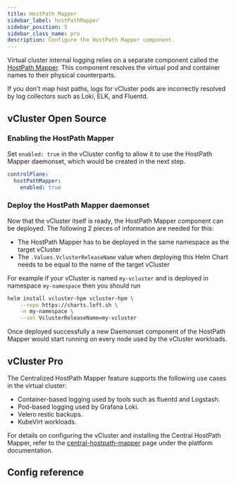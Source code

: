 ```yaml
---
title: HostPath Mapper
sidebar_label: hostPathMapper
sidebar_position: 5
sidebar_class_name: pro
description: Configure the HostPath Mapper component.
---
```



<ProAdmonition/>

Virtual cluster internal logging relies on a separate component called the [HostPath Mapper](https://github.com/loft-sh/vcluster-hostpath-mapper). This component resolves the virtual pod and container names to their physical counterparts.

If you don't map host paths, logs for vCluster pods are incorrectly resolved by log collectors such as Loki, ELK, and Fluentd.

## vCluster Open Source

### Enabling the HostPath Mapper
Set `enabled: true` in the vCluster config to allow it to use the HostPath Mapper daemonset, which would be created in the next step.
```yaml title="vcluster.yaml"
controlPlane:
  hostPathMapper:
    enabled: true
```

### Deploy the HostPath Mapper daemonset
Now that the vCluster itself is ready, the HostPath Mapper component can be deployed. The following 2 pieces of information are needed for this:
* The HostPath Mapper has to be deployed in the same namespace as the target vCluster
* The `.Values.VclusterReleaseName` value when deploying this Helm Chart needs to be equal to the name of the target vCluster

For example if your vCluster is named `my-vcluster` and is deployed in namespace `my-namespace` then you should run
```bash title="Installing the HostPath Mapper daemonset"
helm install vcluster-hpm vcluster-hpm \
    --repo https://charts.loft.sh \
    -n my-namespace \
    --set VclusterReleaseName=my-vcluster
```

Once deployed successfully a new Daemonset component of the HostPath Mapper would start running on every node used by the vCluster workloads.

## vCluster Pro

The Centralized HostPath Mapper feature supports the following use cases in the virtual cluster:

- Container-based logging used by tools such as fluentd and Logstash.
- Pod-based logging used by Grafana Loki.
- Velero restic backups.
- KubeVirt workloads.

For details on configuring the vCluster and installing the Central HostPath Mapper, refer to the [central-hostpath-mapper](/platform/administer/monitoring/central-hostpath-mapper) page under the platform documentation.

## Config reference

<HostPathMapper/>
